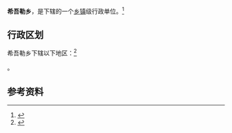 {{中国乡级行政区|65/32/26/211/000}}

'''希吾勒乡'''，是{{PRC admin/fullname|65/32/26/211/000|3}}下辖的一个[[乡镇|乡镇]]级行政单位。<ref>{{PRC admin/ref sgc|{{PRC admin/parent|65/32/26/211/000}}}}</ref>

== 行政区划 ==

希吾勒乡下辖以下地区：<ref>{{PRC admin/ref sgc|65/32/26/211/000}}</ref>

{{PRC admin/children|65/32/26/211/000}}。

== 参考资料 ==

{{reflist}}

{{行政区划小作品}}
{{PRC admin/navcat|65/32/26/211/000}}
